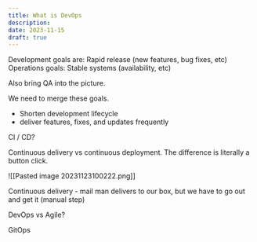 ```yaml
---
title: What is DevOps
description: 
date: 2023-11-15
draft: true
---
```

Development goals are: Rapid release (new features, bug fixes, etc)
Operations goals: Stable systems (availability, etc)

Also bring QA into the picture. 


We need to merge these goals. 

- Shorten development lifecycle
- deliver features, fixes, and updates frequently

CI / CD?

Continuous delivery vs continuous deployment. The difference is literally a button click.

![[Pasted image 20231123100222.png]]

Continuous delivery - mail man delivers to our box, but we have to go out and get it (manual step)

DevOps vs Agile?


GitOps
 